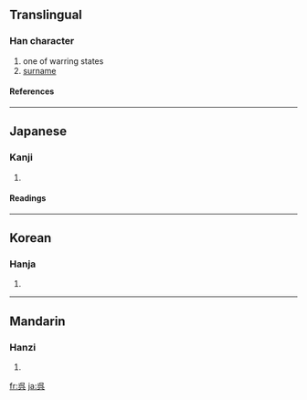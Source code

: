 {{see|吳}}

==Translingual==
===Han character===
{{Han char|rn=30|rad=口|as=04|sn=7|four=|canj=口女弓金 (RVNC)}}
# one of warring states
# [[surname]]
====References====
{{Han ref|kx=0181.191|dkj=03365|hdz=10595.081|uh=5449|ud=21577}}
----
==Japanese==
===Kanji===
{{ja-kanji|grade=c|rs=口04}}
# {{defn|Japanese}} 
====Readings====
{{ja-readings|on=[[ご]] (go)|kun=[[くれ]] (kure), [[くれる]] (kureru)}}
----
==Korean==
===Hanja===
{{ko-hanja|hangeul=[[오]], [[호]]|rv=o, ho|mr=o, ho}}
# {{defn|Korean}}
----
==Mandarin==
===Hanzi===
{{cmn-hanzi|pin=[[wú]] ([[wu2]])|wg=wu<sup>2</sup>}}
# {{defn|Mandarin}}

[[fr:呉]]
[[ja:呉]]